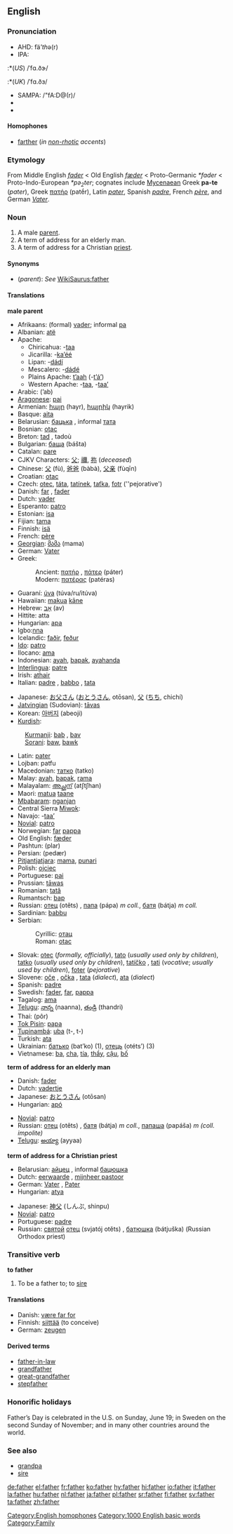 {{see|Father}}
==English==

{{rank|side|small|cannot|224|father|nor|moment|however}}

===Pronunciation===
*AHD: fä'''th''ə(r)
*IPA:
:*(''US'') /ˈfɑ.ðɝ/
:*(''UK'') /ˈfɑ.ðɜ/
*SAMPA: /"fA:D@(r)/
*{{audio|en-us-father.ogg|Audio (US)}}
*{{audio|en-uk-father.ogg|Audio (UK)}}
====Homophones====
*[[farther]] (''in [[non-rhotic]] accents'')
[[Category:English homophones]]

===Etymology===
From Middle English ''[[fader]]'' < Old English ''[[fæder]]'' < Proto-Germanic ''*fader'' < Proto-Indo-European ''*pə<sub>2</sub>ter''; cognates include [[Mycenaean]] Greek '''pa-te''' (''pater''), Greek [[πατήρ]] (patḗr), Latin ''[[pater]]'', Spanish ''[[padre]]'', French ''[[père]]'', and German ''[[Vater]]''.

===Noun===
{{en-noun-reg}}

#A male [[parent]].
#A term of address for an elderly man.
#A term of address for a Christian [[priest]].

====Synonyms====
*(''parent''): ''See'' [[WikiSaurus:father]]

====Translations====
'''male parent'''
{{top}}

*Afrikaans: (formal) [[vader]]; informal [[pa]]
*Albanian: [[atë]]
*Apache:
**Chiricahua: -[[taa]]
**Jicarilla: -[[ka’éé]]
**Lipan: -[[dádí]]
**Mescalero: -[[dádé]]
**Plains Apache: [[t’aah]] (-[[t’á’]])
**Western Apache: -[[taa]], -[[taa’]]
*Arabic: {{ARchar|[[اب|أبٌ]]}} (’ab) {{m}}
*[[Aragonese]]: [[pai]] {{m}}
*Armenian: [[հայր]] (hayr), [[հայրիկ]] (hayrik)
*Basque: [[aita]]
*Belarusian: [[бацька]] {{m}}, informal [[тата]] {{m}}
*Bosnian: [[otac]] {{m}}
*Breton: [[tad#Breton|tad]] {{m}}, tadoù {{p}}
*Bulgarian: [[баща]] (bášta) {{m}}
*Catalan: [[pare]] {{m}}
*CJKV Characters: [[父]]; [[禰]], [[祢]] (''deceased'')
*Chinese: [[父]] (fù), [[爸爸]] (bàbà), [[父亲]] (fùqīn)
*Croatian: [[otac]]
*Czech: [[otec]], [[táta]], [[tatínek]], [[taťka]], [[fotr]] {{m}} (''pejorative') 
*Danish: [[far#Danish|far]] {{c}}, [[fader]] {{c}}
*Dutch: [[vader]] {{m}}
*Esperanto: [[patro]]
*Estonian: [[isa]]
*Fijian: [[tama]]
*Finnish: [[isä]]
*French: [[père]] {{m}}
*[[Georgian]]: [[მამა]] (mama)
*German: [[Vater]] {{m}}
*Greek:
*:Ancient: [[πατήρ]] {{Unicode|(patḗr)}} {{m}}, [[πάτερ]] (páter) {{m}}
*:Modern: [[πατέρας]] (patéras) {{m}}
*Guaraní: [[úva]] (túva/ru/itúva)
*Hawaiian: [[makua]] [[kāne]]
*Hebrew: [[אב|אָב]] (av) {{m}}
*Hittite: atta {{c}}
*Hungarian: [[apa]]
*Igbo:[[nna]]
*Icelandic: [[faðir]], [[feður]] {{p}}
*[[Ido]]: [[patro]]
*Ilocano: [[ama]]
*Indonesian: [[ayah]], [[bapak]], [[ayahanda]]
*[[Interlingua]]: [[patre]]
*Irish: [[athair]]
*Italian: [[padre]] {{m}}, [[babbo]] {{m}}, [[tata]] {{m}} 
{{mid}}
*Japanese: [[お父さん]] ([[おとうさん]], otōsan), [[父]] ([[ちち]], chichí)
*[[Jatvingian]] (Sudovian): [[tāvas]]
*Korean: [[아버지]] (abeoji)
*[[Kurdish]]:
:[[Kurmanji]]: [[bab]] {{m}}, [[bav]] {{m}}
:[[Sorani]]: [[baw]], [[bawk]]
*Latin: [[pater]] {{m}}
*Lojban: patfu
*Macedonian: [[татко]] (tatko)
*Malay: [[ayah]], [[bapak]], [[rama]]
*Malayalam: [[അച്ഛന്]]  (atʃtʃhan)
*Maori: [[matua]] [[taane]]
*[[Mbabaram]]: [[nganjan]]
*Central Sierra [[Miwok]]: {{Unicode|[[ʔypýˑ-]]}}
*Navajo: -[[taa’]]
*[[Novial]]: [[patro]]
*Norwegian: [[far]] [[pappa]]
*Old English: [[fæder]]
*Pashtun: {{URchar|[[پلار]]}} (plar) {{m}}
*Persian: {{FAchar|[[پدر|پِدَر]]}} (pedær)
*[[Pitjantjatjara]]: [[mama]], [[punari]]
*Polish: [[ojciec]] {{m}}
*Portuguese: [[pai]] {{m}}
*Prussian: [[tāwas]]
*Romanian: [[tată]] {{m}}
*Rumantsch: [[bap]] {{m}}
*Russian: [[отец]] (otěts) {{m}}, [[папа]] (pápa) ''m coll.'', [[батя]] (bátja) ''m coll.''
*Sardinian: [[babbu]] {{m}}
*Serbian:
*:Cyrillic: [[отац]] {{m}}
*:Roman: [[otac#Serbian|otac]] {{m}}
*Slovak: [[otec]] (''formally, officially''), [[tato]] (''usually used only by children''), [[tatko]] <!--belongs on Slovak page: ("little father", nice/beloved father,-->(''usually used only by children''), [[tatíčko]]<!--belongs on Slovak page: ("little little father")-->, [[tati]] (''vocative''; ''usually used by children''), [[foter]] (''pejorative'') {{m}}
*Slovene: [[oče]] {{m}}, [[očka]] {{m}}, [[tata]] {{m}} (''dialect''), [[ata]] {{m}} (''dialect'')
*Spanish: [[padre]] {{m}}
*Swedish: [[fader]], [[far]], [[pappa]]
*Tagalog: [[ama]]
*[[Telugu]]: [[నాన్న]] (naanna), [[తండ్రి]] (thandri)
*Thai: {{THchar|[[พ่อ]]}} (pôr)
*[[Tok Pisin]]: [[papa]]
*[[Tupinambá]]: [[uba]] (t-, t-)
*Turkish: [[ata]]
*Ukrainian: [[батько]] (bat’ko) {{m}} (1), [[отець]] (otéts’) {{m}} (3)
*Vietnamese: [[ba]], [[cha]], [[tía]], [[thầy]], [[cậu]], [[bố]]
{{bottom}}

'''term of address for an elderly man'''
{{top}}
*Danish: [[fader]] {{c}}
*Dutch: [[vadertje]] {{n}}
*Japanese: [[おとうさん]] (otōsan)
*Hungarian: [[apó]]
{{mid}}
*[[Novial]]: [[patro]]
*Russian: [[отец]] (otěts) {{m}}, [[батя]] (bátja) ''m coll.'', [[папаша]] (papáša) ''m (coll. impolite)''
*[[Telugu]]: [[అయ్యా]] (ayyaa)
{{bottom}}

'''term of address for a Christian priest'''
{{top}}
*Belarusian: [[айцец]] {{m}}, informal [[бацюшка]] {{m}}
*Dutch: [[eerwaarde]] {{m}}, [[mijnheer pastoor]] {{m}}
*German: [[Vater]] {{m}}, [[Pater]] {{m}}
*Hungarian: [[atya]]
{{mid}}
*Japanese: [[神父]] (しんぷ, shinpu)
*[[Novial]]: [[patro]]
*Portuguese: [[padre]] {{m}}
*Russian: [[святой]] [[отец]] (svjatój otěts) {{m}}, [[батюшка]] (bátjuška) {{m}} (Russian Orthodox priest)
{{bottom}}

===Transitive verb===
'''to father'''

#To be a father to; to [[sire]]

====Translations====
*Danish: [[være far for]]
*Finnish: [[siittää]] (to conceive)
*German: [[zeugen]]

====Derived terms====
*[[father-in-law]]
*[[grandfather]]
*[[great-grandfather]]
*[[stepfather]]

===Honorific holidays===
Father’s Day is celebrated in the U.S. on Sunday, June 19; in Sweden on the second Sunday of November; and in many other countries around the world.

===See also===
*[[grandpa]]
*[[sire]]

[[Category:1000 English basic words]]
[[Category:Family]]

[[de:father]]
[[el:father]]
[[fr:father]]
[[ko:father]]
[[hy:father]]
[[hi:father]]
[[io:father]]
[[it:father]]
[[la:father]]
[[hu:father]]
[[nl:father]]
[[ja:father]]
[[pl:father]]
[[sr:father]]
[[fi:father]]
[[sv:father]]
[[ta:father]]
[[zh:father]]